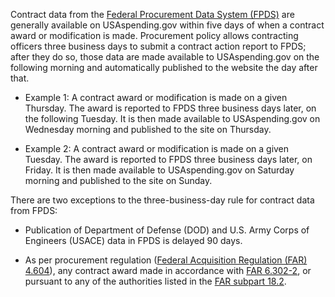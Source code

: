 Contract data from the
 <a target="_blank" rel="noopener noreferrer" href="https://www.fpds.gov/">Federal Procurement Data System (FPDS)</a>
 are generally available on
USAspending.gov within five days of when a contract award or
modification is made. Procurement policy allows contracting officers
three business days to submit a contract action report to FPDS;
after they do so, those data are made available to USAspending.gov
on the following morning and automatically published to the website
the day after that.

-   Example 1: A contract award or modification is made on a given
    Thursday. The award is reported to FPDS three business days
    later, on the following Tuesday. It is then made available to
    USAspending.gov on Wednesday morning and published to the site
    on Thursday.

-   Example 2: A contract award or modification is made on a given
    Tuesday. The award is reported to FPDS three business days
    later, on Friday. It is then made available to USAspending.gov
    on Saturday morning and published to the site on Sunday.

There are two exceptions to the three-business-day rule for contract data from FPDS:

-   Publication of Department of Defense (DOD) and U.S. Army Corps of
    Engineers (USACE) data in FPDS is delayed 90 days.

-   As per procurement regulation
 (<a target="_blank" rel="noopener noreferrer"  target="_blank" rel="noopener noreferrer" href="https://www.acquisition.gov/far/4.604">Federal Acquisition Regulation (FAR) 4.604</a>),
  any contract award made in accordance with
  <a target="_blank" rel="noopener noreferrer"  target="_blank" rel="noopener noreferrer" href="https://www.acquisition.gov/far/6.302-2#FAR_6_302_2">FAR 6.302-2</a>, or
    pursuant to any of the authorities listed in the
    <a target="_blank" rel="noopener noreferrer" href="https://www.acquisition.gov/far/subpart-18.2#FAR_Subpart_18_2">FAR subpart 18.2</a>.
